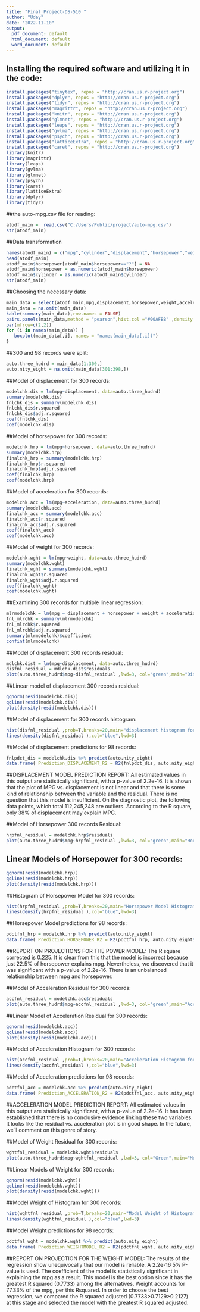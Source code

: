 ```yaml
---
title: "Final_Project-DS-510 "
author: "Uday"
date: "2022-11-10"
output:
  pdf_document: default
  html_document: default
  word_document: default
---
```

## Installing the required software and utilizing it in the code:
```r
install.packages("tinytex", repos = "http://cran.us.r-project.org")
install.packages("dplyr", repos = "http://cran.us.r-project.org")
install.packages("tidyr", repos = "http://cran.us.r-project.org")
install.packages("magrittr", repos = "http://cran.us.r-project.org")
install.packages("knitr", repos = "http://cran.us.r-project.org")
install.packages("glmnet", repos = "http://cran.us.r-project.org")
install.packages("leaps", repos = "http://cran.us.r-project.org")
install.packages("gvlma", repos = "http://cran.us.r-project.org")
install.packages("psych", repos = "http://cran.us.r-project.org")
install.packages("latticeExtra", repos = "http://cran.us.r-project.org")
install.packages("caret", repos = "http://cran.us.r-project.org")
library(knitr)
library(magrittr)
library(leaps)
library(gvlma)
library(glmnet)
library(psych)
library(caret)
library(latticeExtra)
library(dplyr)
library(tidyr)
```
##the auto-mpg.csv file for reading:
```r
atodf_main =  read.csv("C:/Users/Public/project/auto-mpg.csv")
str(atodf_main)
```
##Data transformation
```r
names(atodf_main) = c("mpg","cylinder","displacement","horsepower","weight","acceleration","model_year","origin","car_name")
head(atodf_main) 
atodf_main$horsepower[atodf_main$horsepower=="?"] = NA
atodf_main$horsepower = as.numeric(atodf_main$horsepower)
atodf_main$cylinder = as.numeric(atodf_main$cylinder)
str(atodf_main)
```
##Choosing the necessary data:
```r
main_data = select(atodf_main,mpg,displacement,horsepower,weight,acceleration)
main_data = na.omit(main_data)
kable(summary(main_data),row.names = FALSE)
pairs.panels(main_data,method = "pearson",hist.col ="#00AFBB" ,density = TRUE,ellipses = TRUE)  #Important charts & plots: 
par(mfrow=c(2,2))
for (i in names(main_data)) {
   boxplot(main_data[,i], names = "names(main_data[,i])")
}
```
##300 and 98 records were split:
```r
auto.three_hudrd = main_data[1:300,]
auto.nity_eight = na.omit(main_data[301:398,])
```
##Model of displacement for 300 records:
```r
modelchk.dis = lm(mpg~displacement, data=auto.three_hudrd)
summary(modelchk.dis)
fnlchk_dis = summary(modelchk.dis)
fnlchk_dis$r.squared                      
fnlchk_dis$adj.r.squared                  
coef(fnlchk_dis)                          
coef(modelchk.dis)                          
```
##Model of horsepower for 300 records:
```r
modelchk.hrp = lm(mpg~horsepower, data=auto.three_hudrd)
summary(modelchk.hrp)
finalchk_hrp = summary(modelchk.hrp)   
finalchk_hrp$r.squared                      
finalchk_hrp$adj.r.squared                 
coef(finalchk_hrp)				 
coef(modelchk.hrp)				 
```
##Model of acceleration for 300 records:
```r
modelchk.acc = lm(mpg~acceleration, data=auto.three_hudrd)
summary(modelchk.acc) 
finalchk_acc = summary(modelchk.acc)
finalchk_acc$r.squared 			
finalchk_acc$adj.r.squared 		
coef(finalchk_acc)				
coef(modelchk.acc)				
```
##Model of weight for 300 records:
```r
modelchk.wght = lm(mpg~weight, data=auto.three_hudrd)
summary(modelchk.wght) 
finalchk_wght = summary(modelchk.wght)
finalchk_wght$r.squared			
finalchk_wght$adj.r.squared 		
coef(finalchk_wght)			
coef(modelchk.wght)		
```
##Examining 300 records for multiple linear regression:
```r
mlrmodelchk = lm(mpg ~ displacement + horsepower + weight + acceleration,data = atodf_main[1:300,])
fnl_mlrchk = summary(mlrmodelchk)
fnl_mlrchk$r.squared			
fnl_mlrchk$adj.r.squared 		
summary(mlrmodelchk)$coefficient		
confint(mlrmodelchk)
```
##Model of displacement 300 records residual:
```r
mdlchk.dist = lm(mpg~displacement, data=auto.three_hudrd)
disfnl_residual = mdlchk.dist$residuals
plot(auto.three_hudrd$mpg~disfnl_residual ,lwd=3, col="green",main="Displacement residual",ylab = "mpg")
```
##Linear model of displacement 300 records residual:
```r
qqnorm(resid(modelchk.dis))
qqline(resid(modelchk.dis))
plot(density(resid(modelchk.dis)))
```
##Model of displacement for 300 records histogram:
```r
hist(disfnl_residual ,prob=T,breaks=20,main="displacement histogram for 300 records",xlab="Residuals")
lines(density(disfnl_residual ),col="blue",lwd=3)
```
##Model of displacement predictions for 98 records:
```r
fnlpdct_dis = modelchk.dis %>% predict(auto.nity_eight)  
data.frame( Prediction_DISPLACEMENT_R2 = R2(fnlpdct_dis, auto.nity_eight$mpg),Prediction_DISPLACEMENT_RMSE = RMSE(fnlpdct_dis , auto.nity_eight$mpg),Prediction_DISPLACEMENT_MAE = MAE(fnlpdct_dis, auto.nity_eight$mpg))
```
##DISPLACEMENT MODEL PREDICTION REPORT: All estimated values in this output are statistically significant, with a p-value of 2.2e-16. It is shown that the plot of MPG vs. displacement is not linear and that there is some kind of relationship between the variable and the residual. There is no question that this model is insufficient. On the diagnostic plot, the following data points, which total 112,245,248 are outliers. According to the R square, only 38% of displacement may explain MPG.


##Model of Horsepower 300 records Residual:
```r
hrpfnl_residual = modelchk.hrp$residuals
plot(auto.three_hudrd$mpg~hrpfnl_residual ,lwd=3, col="green",main="Horsepower residual",ylab = "mpg")
```
## Linear Models of Horsepower for 300 records:
```r
qqnorm(resid(modelchk.hrp))
qqline(resid(modelchk.hrp))
plot(density(resid(modelchk.hrp)))
```
##Histogram of Horsepower Model for 300 records:
```r
hist(hrpfnl_residual ,prob=T,breaks=20,main="Horsepower Model Histogram for 300 records",xlab="Residuals")
lines(density(hrpfnl_residual ),col="blue",lwd=3)
```
##Horsepower Model predictions for 98 records:
```r
pdctfnl_hrp = modelchk.hrp %>% predict(auto.nity_eight)  
data.frame( Prediction_HORSEPOWER_R2 = R2(pdctfnl_hrp, auto.nity_eight$mpg),Prediction_HORSEPOWER_RMSE = RMSE(pdctfnl_hrp, auto.nity_eight$mpg),Prediction_HORSEPOWER_MAE = MAE(pdctfnl_hrp, auto.nity_eight$mpg))
```
##REPORT ON PROJECTIONS FOR THE POWER MODEL: The R square corrected is 0.225. It is clear from this that the model is incorrect because just 22.5% of horsepower explains mpg. Nevertheless, we discovered that it was significant with a p-value of 2.2e-16. There is an unbalanced relationship between mpg and horsepower.


##Model of Acceleration Residual for 300 records:
```r
accfnl_residual = modelchk.acc$residuals
plot(auto.three_hudrd$mpg~accfnl_residual ,lwd=3, col="green",main="Acceleration Residual",ylab = "mpg")
```
##Linear Model of Acceleration Residual for 300 records:
```r
qqnorm(resid(modelchk.acc))
qqline(resid(modelchk.acc))
plot(density(resid(modelchk.acc)))
```
##Model of Acceleration Histogram for 300 records:
```r
hist(accfnl_residual ,prob=T,breaks=20,main="Acceleration Histogram for 300 records",xlab="Residuals")
lines(density(accfnl_residual ),col="blue",lwd=3)
```
##Model of Acceleration predictions for 98 records:
```r
pdctfnl_acc = modelchk.acc %>% predict(auto.nity_eight)  
data.frame( Prediction_ACCELERATION_R2 = R2(pdctfnl_acc, auto.nity_eight$mpg),Prediction_ACCELERATION_RMSE = RMSE(pdctfnl_acc, auto.nity_eight$mpg),Prediction_ACCELERATION_MAE = MAE(pdctfnl_acc, auto.nity_eight$mpg))
```
##ACCELERATION MODEL PREDICTION REPORT: All estimated values in this output are statistically significant, with a p-value of 2.2e-16. It has been established that there is no conclusive evidence linking these two variables. It looks like the residual vs. acceleration plot is in good shape. In the future, we'll comment on this genre of story.


##Model of Weight Residual for 300 records:
```r
wghtfnl_residual = modelchk.wght$residuals
plot(auto.three_hudrd$mpg~wghtfnl_residual ,lwd=3, col="Green",main="Model of Weight Residual",ylab = "mpg")
```
##Linear Models of Weight for 300 records:
```r
qqnorm(resid(modelchk.wght))
qqline(resid(modelchk.wght))
plot(density(resid(modelchk.wght)))
```
##Model Weight of Histogram for 300 records:
```r
hist(wghtfnl_residual ,prob=T,breaks=20,main="Model Weight of Histogram for 300 records",xlab="Residuals")
lines(density(wghtfnl_residual ),col="blue",lwd=3)
```
##Model Weight predictions for 98 records:
```r
pdctfnl_wght = modelchk.wght %>% predict(auto.nity_eight)  
data.frame( Prediction_WEIGHTMODEL_R2 = R2(pdctfnl_wght, auto.nity_eight$mpg),Prediction_WEIGHTMODEL_RMSE = RMSE(pdctfnl_wght, auto.nity_eight$mpg),Prediction_WEIGHTMODEL_MAE = MAE(pdctfnl_wght, auto.nity_eight$mpg))
```
##REPORT ON PROJECTION FOR THE WEIGHT MODEL: The results of the regression show unequivocally that our model is reliable. A 2.2e-16 5% P-value is used. The coefficient of the model is statistically significant in explaining the mpg as a result. This model is the best option since it has the greatest R squared (0.7733) among the alternatives. Weight accounts for 77.33% of the mpg, per this Rsquared. In order to choose the best regression, we compared the R squared adjusted (0.7733>0.7129>0.2127) at this stage and selected the model with the greatest R squared adjusted.